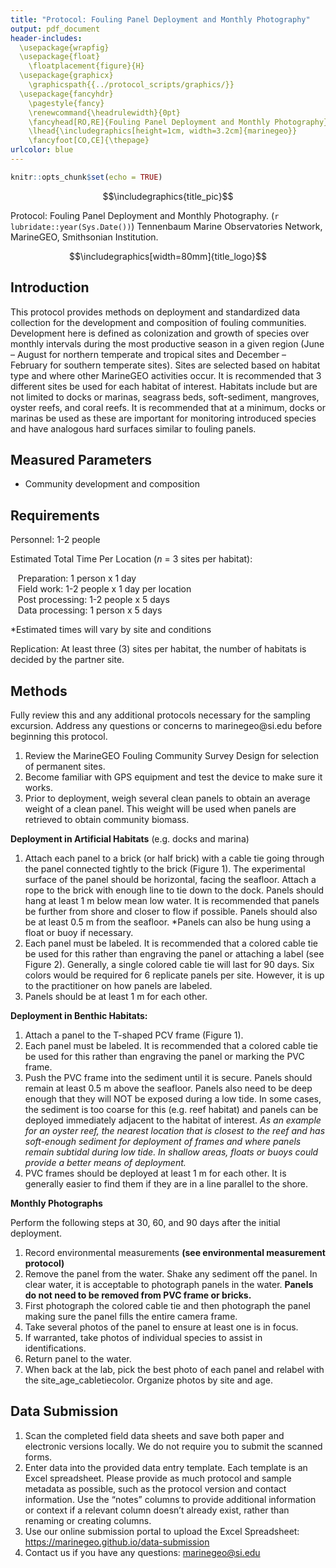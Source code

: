 ```yaml
---
title: "Protocol: Fouling Panel Deployment and Monthly Photography"
output: pdf_document
header-includes: 
  \usepackage{wrapfig}
  \usepackage{float}
    \floatplacement{figure}{H}
  \usepackage{graphicx}
    \graphicspath{{../protocol_scripts/graphics/}}
  \usepackage{fancyhdr}
    \pagestyle{fancy}
    \renewcommand{\headrulewidth}{0pt}
    \fancyhead[RO,RE]{Fouling Panel Deployment and Monthly Photography}
    \lhead{\includegraphics[height=1cm, width=3.2cm]{marinegeo}}
    \fancyfoot[CO,CE]{\thepage}
urlcolor: blue
---
```


```r
knitr::opts_chunk$set(echo = TRUE)
```

\noindent\rule{\textwidth}{0.4pt}

$$\includegraphics{title_pic}$$

\underline{How to cite this work:} Protocol: Fouling Panel Deployment and Monthly Photography. (`r lubridate::year(Sys.Date())`) Tennenbaum Marine Observatories Network, MarineGEO, Smithsonian Institution.

\vspace{\baselineskip}

$$\includegraphics[width=80mm]{title_logo}$$

\thispagestyle{empty}
\clearpage
\pagenumbering{arabic}

\noindent\rule{\textwidth}{0.4pt} 

## Introduction

This protocol provides methods on deployment and standardized data collection for the development and composition of fouling communities. Development here is defined as colonization and growth of species over monthly intervals during the most productive season in a given region (June – August for northern temperate and tropical sites and December – February for southern temperate sites).  Sites are selected based on habitat type and where other MarineGEO activities occur.  It is recommended that 3 different sites be used for each habitat of interest.  Habitats include but are not limited to docks or marinas, seagrass beds, soft-sediment, mangroves, oyster reefs, and coral reefs.  It is recommended that at a minimum, docks or marinas be used as these are important for monitoring introduced species and have analogous hard surfaces similar to fouling panels.

\noindent\rule{\textwidth}{0.4pt}

## Measured Parameters

- Community development and composition

\noindent\rule{\textwidth}{0.4pt}

## Requirements

Personnel: 1-2 people  

Estimated Total Time Per Location (*n* = 3 sites per habitat):  

|    Preparation: 1 person x 1 day
|    Field work: 1-2 people x 1 day per location
|    Post processing: 1-2 people x 5 days
|    Data processing: 1 person x 5 days

*Estimated times will vary by site and conditions

Replication: At least three (3) sites per habitat, the number of habitats is decided by the partner site.

\begin{wrapfigure}{r}{0.3\textwidth}
  \begin{center}
    \includegraphics[width=0.3\textwidth]{fouling_tile}
  \end{center}
  \caption{Photo of a 13 x 13 cm fouling panel.}
\end{wrapfigure}

\underline{Fieldwork:}

\renewcommand{\labelitemi}{$\square$}
\setlength{\parskip}{0.1em}
\begin{itemize}
  \item GPS
  \item Multiparameter sonde or similar to measure temperature and salinity
  \item Data sheets
  \item Fouling panels (n = 6 per site)
  \item PVC plastic sheets, 13 x 13 cm, roughened with sandpaper on experimental side, thickness can vary from 0.5 – 1 cm
  \item Labels for panels
  \item Colored cable ties to identify individual panels at each site
  \item Camera
  \item Cable ties (zip ties) – large 8 -13” ties
  \item Rope
  \item Bricks
  \item PVC frames
\end{itemize}
\vspace{\baselineskip}

\noindent\rule{\textwidth}{0.4pt}

## Methods

Fully review this and any additional protocols necessary for the sampling excursion. Address any questions or concerns to marinegeo@si.edu before beginning this protocol.
\vspace{\baselineskip}

\underline{Preparation:}

1. Review the MarineGEO Fouling Community Survey Design for selection of permanent sites.
2. Become familiar with GPS equipment and test the device to make sure it works.
3. Prior to deployment, weigh several clean panels to obtain an average weight of a clean panel. This weight will be used when panels are retrieved to obtain community biomass.
\vspace{\baselineskip}

\underline{Fieldwork:}
\vspace{\baselineskip}

\begin{wrapfigure}{r}{0.45\textwidth}
  \begin{center}
    \includegraphics[width=0.45\textwidth]{deployment}
  \end{center}
  \caption{Photos of benthic deployment on a PVC (left) and a dock deployment using a brick (right).}
\end{wrapfigure}

**Deployment in Artificial Habitats** (e.g. docks and marina)

1. Attach each panel to a brick (or half brick) with a cable tie going through the panel connected tightly to the brick (Figure 1). The experimental surface of the panel should be horizontal, facing the seafloor.  Attach a rope to the brick with enough line to tie down to the dock.  Panels should hang at least 1 m below mean low water.  It is recommended that panels be further from shore and closer to flow if possible.  Panels should also be at least 0.5 m from the seafloor.  *Panels can also be hung using a float or buoy if necessary.
2. Each panel must be labeled.  It is recommended that a colored cable tie be used for this rather than engraving the panel or attaching a label (see Figure 2).  Generally, a single colored cable tie will last for 90 days.  Six colors would be required for 6 replicate panels per site.  However, it is up to the practitioner on how panels are labeled.
3. Panels should be at least 1 m for each other. 
\vspace{\baselineskip}

\begin{wrapfigure}{r}{0.4\textwidth}
  \begin{center}
    \includegraphics[width=0.4\textwidth]{tagging}
  \end{center}
  \caption{Field photos of each colored tag and associated panel.}
\end{wrapfigure}

**Deployment in Benthic Habitats:**

1. Attach a panel to the T-shaped PCV frame (Figure 1).
2. Each panel must be labeled.  It is recommended that a colored cable tie be used for this 
rather than engraving the panel or marking the PVC frame.
3. Push the PVC frame into the sediment until it is secure.  Panels should remain at least 0.5 m above the seafloor.  Panels also need to be deep enough that they will NOT be exposed during a low tide.  In some cases, the sediment is too coarse for this (e.g. reef habitat) and panels can be deployed immediately adjacent to the habitat of interest. *As an example for an oyster reef, the nearest location that is closest to the reef and has soft-enough sediment for deployment of frames and where panels remain subtidal during low tide.  In shallow areas, floats or buoys could provide a better means of deployment.*
4. PVC frames should be deployed at least 1 m for each other.  It is generally easier to find them if they are in a line parallel to the shore.
\vspace{\baselineskip}

**Monthly Photographs**

Perform the following steps at 30, 60, and 90 days after the initial deployment.  

1. Record environmental measurements **(see environmental measurement protocol)**
2. Remove the panel from the water.  Shake any sediment off the panel. In clear water, it is acceptable to photograph panels in the water. **Panels do not need to be removed from PVC frame or bricks.**
3. First photograph the colored cable tie and then photograph the panel making sure the panel fills the entire camera frame.
4.  Take several photos of the panel to ensure at least one is in focus.
5.  If warranted, take photos of individual species to assist in identifications.
6. Return panel to the water.
7. When back at the lab, pick the best photo of each panel and relabel with the site_age_cabletiecolor. Organize photos by site and age.
\vspace{\baselineskip}

\noindent\rule{\textwidth}{0.4pt}

## Data Submission

1. Scan the completed field data sheets and save both paper and electronic versions locally. We do not require you to submit the scanned forms.
2. Enter data into the provided data entry template. Each template is an Excel spreadsheet. Please provide as much protocol and sample metadata as possible, such as the protocol version and contact information. Use the “notes” columns to provide additional information or context if a relevant column doesn’t already exist, rather than renaming or creating columns.
3. Use our online submission portal to upload the Excel Spreadsheet: [https://marinegeo.github.io/data-submission](https://marinegeo.github.io/data-submission)
4. Contact us if you have any questions: [marinegeo@si.edu](mailto:marinegeo@si.edu)
